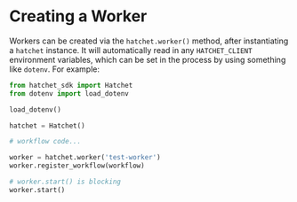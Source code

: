 # Creating a Worker

Workers can be created via the `hatchet.worker()` method, after instantiating a `hatchet` instance. It will automatically read in any `HATCHET_CLIENT` environment variables, which can be set in the process by using something like `dotenv`. For example:

```py
from hatchet_sdk import Hatchet
from dotenv import load_dotenv

load_dotenv()

hatchet = Hatchet()

# workflow code...

worker = hatchet.worker('test-worker')
worker.register_workflow(workflow)

# worker.start() is blocking
worker.start()
```